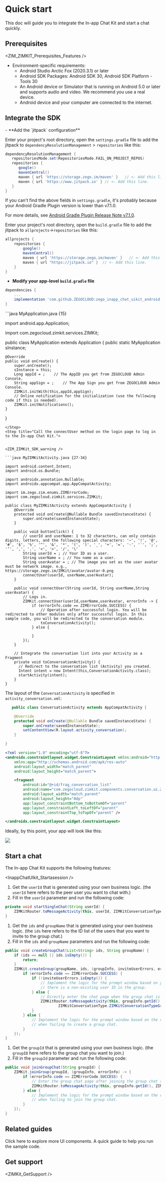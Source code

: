 # Quick start

This doc will guide you to integrate the In-app Chat Kit and start a chat quickly.

## Prerequisites


<ZIM_ZIMKIT_Prerequisites_Features />

- Environment-specific requirements: 
    - Android Studio Arctic Fox (2020.3.1) or later
    - Android SDK Packages: Android SDK 30, Android SDK Platform - Tools 30
    - An Android device or Simulator that is running on Android 5.0 or later and supports audio and video. We recommend you use a real device. 
    - Android device and your computer are connected to the internet.

## Integrate the SDK

<Steps>
<Step title="Add com.github.ZEGOCLOUD:zego_inapp_chat_uikit_android as dependencies">
- **Add the `jitpack` configuration**


<Accordion title="Android Gradle Plugin is 7.1.0 or later" defaultOpen="true">

Enter your project's root directory, open the `settings.gradle` file to add the jitpack to `dependencyResolutionManagement` > `repositories` like this:

``` groovy settings.gradle {6-7}
dependencyResolutionManagement {
   repositoriesMode.set(RepositoriesMode.FAIL_ON_PROJECT_REPOS)
   repositories {
      google()
      mavenCentral()
      maven { url 'https://storage.zego.im/maven' }   // <- Add this line.
      maven { url 'https://www.jitpack.io' } // <- Add this line.
   }
}
```

<Warning title="Warning">

If you can't find the above fields in `settings.gradle`, it's probably because your Android Gradle Plugin version is lower than v7.1.0. 

For more details, see [Android Gradle Plugin Release Note v7.1.0](https://developer.android.com/studio/releases/gradle-plugin#settings-gradle).
</Warning>
</Accordion>

<Accordion title="Android Gradle Plugin is earlier than 7.1.0" defaultOpen="false">

Enter your project's root directory, open the `build.gradle` file to add the jitpack to `allprojects`->`repositories` like this: 

```groovy build.gradle {5-6}
allprojects {
    repositories {
        google()
        mavenCentral()
        maven { url 'https://storage.zego.im/maven' }   // <- Add this line.
        maven { url "https://jitpack.io" }  // <- Add this line.
    }
}
```
</Accordion>

- **Modify your app-level `build.gradle` file**


```groovy {3}
dependencies {
    ...
    implementation 'com.github.ZEGOCLOUD:zego_inapp_chat_uikit_android:+'    // add this line in your module-level build.gradle file's dependencies, usually named [app].
}
```  
</Step>
<Step title="Call the init method to initialize the In-app Chat Kit">
```java MyApplication.java {15}

import android.app.Application;

import com.zegocloud.zimkit.services.ZIMKit;

public class MyApplication extends Application {
    public static MyApplication sInstance;

    @Override
    public void onCreate() {
        super.onCreate();
        sInstance = this;
        Long appId = ;    // The AppID you get from ZEGOCLOUD Admin Console.
        String appSign = ;    // The App Sign you get from ZEGOCLOUD Admin Console.
        ZIMKit.initWith(this,appId,appSign);
        // Online notification for the initialization (use the following code if this is needed).
        ZIMKit.initNotifications();
    }
}
```
</Step>
<Step title="Call the connectUser method on the login page to log in to the In-app Chat Kit.">


<ZIM_ZIMKit_SDK_warning />

```java MyZIMKitActivity.java {27-34}

import android.content.Intent;
import android.os.Bundle;

import androidx.annotation.Nullable;
import androidx.appcompat.app.AppCompatActivity;

import im.zego.zim.enums.ZIMErrorCode;
import com.zegocloud.zimkit.services.ZIMKit;

public class MyZIMKitActivity extends AppCompatActivity {
    @Override
    protected void onCreate(@Nullable Bundle savedInstanceState) {
        super.onCreate(savedInstanceState);
    }

    public void buttonClick() {
        // userId and userName: 1 to 32 characters, can only contain digits, letters, and the following special characters: '~', '!', '@', '#', '$', '%', '^', '&', '*', '(', ')', '_', '+', '=', '-', '`', ';', '’', ',', '.', '<', '>', '/', '\'
        String userId = ; // Your ID as a user.
        String userName = ; // You name as a user.
        String userAvatar = ; // The image you set as the user avatar must be network image. e.g., https://storage.zego.im/IMKit/avatar/avatar-0.png
        connectUser(userId, userName,userAvatar); 
    }

    public void connectUser(String userId, String userName,String userAvatar) {
        // Logs in.
        ZIMKit.connectUser(userId,userName,userAvatar, errorInfo -> {
            if (errorInfo.code == ZIMErrorCode.SUCCESS) {
                // Operation after successful login. You will be redirected to other modules only after successful login. In this sample code, you will be redirected to the conversation module.
                toConversationActivity();
            } else {

            }
        });
    }

    // Integrate the conversation list into your Activity as a Fragment 
    private void toConversationActivity() {
      // Redirect to the conversation list (Activity) you created. 
      Intent intent = new Intent(this,ConversationActivity.class);
      startActivity(intent);
    }
}
```
</Step>
<Step title="Display the conversation component of the In-app Chat Kit">

The layout of the `ConversationActivity` is specified in  `activity_conversation.xml`:

<CodeGroup>

```java ConversationActivity.java {6}
   public class ConversationActivity extends AppCompatActivity {

    @Override
    protected void onCreate(@Nullable Bundle savedInstanceState) {
        super.onCreate(savedInstanceState);
        setContentView(R.layout.activity_conversation);
    }

}
```


```xml activity_conversation.xml {9}
<?xml version="1.0" encoding="utf-8"?>
<androidx.constraintlayout.widget.ConstraintLayout xmlns:android="http://schemas.android.com/apk/res/android"
    xmlns:app="http://schemas.android.com/apk/res-auto"
    android:layout_width="match_parent"
    android:layout_height="match_parent">

    <fragment
        android:id="@+id/frag_conversation_list"
        android:name="com.zegocloud.zimkit.components.conversation.ui.ZIMKitConversationFragment"
        android:layout_width="match_parent"
        android:layout_height="0dp"
        app:layout_constraintBottom_toBottomOf="parent"
        app:layout_constraintLeft_toLeftOf="parent"
        app:layout_constraintTop_toTopOf="parent" />

</androidx.constraintlayout.widget.ConstraintLayout>
```

</CodeGroup>

Ideally, by this point, your app will look like this:

<Frame width="200" height="auto" caption="">
    <img src="https://storage.zego.im/sdk-doc/Pics/zimkit_android/zimkit_android_conversation_en_new.jpeg" />
</Frame>
</Step>
</Steps>


## Start a chat

The In-app Chat Kit supports the following features:


<Accordion title="Start a one-on-one chat" defaultOpen="false">

<InappChatUIkit_Startasession />

1. Get the `userId` that is generated using your own business logic. (the `userId` here refers to the peer user you want to chat with.)
2. Fill in the `userId` parameter and run the following code:

```java {2}
private void startSingleChat(String userId) {
    ZIMKitRouter.toMessageActivity(this, userId, ZIMKitConversationType.ZIMKitConversationTypePeer);
}
```

</Accordion>

<Accordion title="Start a group chat" defaultOpen="false">

1. Get the `ids` and `groupName` that is generated using your own business logic. (the `ids` here refers to the ID list of the users that you want to invite to the group chat.)
2. Fill in the `ids` and `groupName` parameters and run the following code:

```java {5-19}
public void createGroupChat(List<String> ids, String groupName) {
    if (ids == null || ids.isEmpty()) {
        return;
    }
    ZIMKit.createGroup(groupName, ids, (groupInfo, inviteUserErrors, errorInfo) -> {
        if (errorInfo.code == ZIMErrorCode.SUCCESS) {
            if (!inviteUserErrors.isEmpty()) {
                // Implement the logic for the prompt window based on your business logic when
                // there is a non-existing user ID in the group.
            } else {
                // Directly enter the chat page when the group chat is created successfully.
                ZIMKitRouter.toMessageActivity(this, groupInfo.getId(),
                        ZIMKitConversationType.ZIMKitConversationTypeGroup);
            }
        } else {
            // Implement the logic for the prompt window based on the returned error info
            // when failing to create a group chat.
        }
    });
}
```

</Accordion>

<Accordion title="Join a group chat" defaultOpen="false">

1. Get the `groupId` that is generated using your own business logic. (the `groupID` here refers to the group chat you want to join.)
2. Fill in the `groupId` parameter and run the following code:

```java {2-10}
public void joinGroupChat(String groupId) {
    ZIMKit.joinGroup(groupId, (groupInfo, errorInfo) -> {
        if (errorInfo.code == ZIMErrorCode.SUCCESS) {
            // Enter the group chat page after joining the group chat successfully.
            ZIMKitRouter.toMessageActivity(this, groupInfo.getId(), ZIMKitConversationType.ZIMKitConversationTypeGroup);
        } else {
            // Implement the logic for the prompt window based on the returned error info
            // when failing to join the group chat.
        }
    });
}
```

</Accordion>

## Related guides

<CardGroup cols={2}>
    <Card title="Component overview" href="./03-UI components/01-Overview.mdx">
        Click here to explore more UI components.
    </Card>
    <Card title="Run the sample code" href="https://github.com/ZEGOCLOUD/zego_inapp_chat_uikit_example_android" target="_blank">
        A quick guide to help you run the sample code.
    </Card>
</CardGroup>

## Get support


<ZIMKit_GetSupport />
